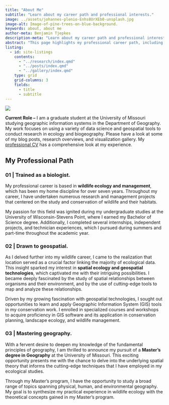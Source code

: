 ```yaml
---
title: "About Me"
subtitle: "Learn about my career path and professional interests."
image: ../assets/johannes-plenio-Enhs8UrXEb0-unsplash.jpg
image-alt: Image-of-pine-trees-on-blue-background.
keywords: about, about me
author-meta: Benjamin Tjepkes
description-meta: "Learn about my career path and professional interests."
abstract: "This page highlights my professional career path, including my 'pseudo-transition' from ecology to geospatial and my higher education journey."
listing:
  - id: site-listings
    contents:
      - "../research/index.qmd"
      - "../posts/index.qmd"
      - "../gallery/index.qmd"
    type: grid
    grid-columns: 3
    fields: 
      - title
      - subtitle
---
```


![](../assets/img-ben-work.png)

**Current Role --** I am a graduate student at the University of Missouri studying geographic information systems in the Department of Geography. My work focuses on using a variety of data science and geospatial tools to conduct research in ecology and biogeography. Please have a look at some of my blog posts, research overviews, and visualization gallery. My [professional CV](../curriculum-vitae/index.qmd) has a comprehensive look at my experience.

::: {#site-listings}

:::


## My Professional Path


### 01 | Trained as a biologist. {.intro-heading}

My professional career is based in **wildlife ecology and management**, which has been my home discipline for over seven years. Throughout my career, I have undertaken numerous research and management projects that centered on the study and conservation of wildlife and their habitats.

My passion for this field was ignited during my undergraduate studies at the University of Wisconsin-Stevens Point, where I earned my Bachelor of Science degree. Additionally, I completed several internships, independent projects, and technician experiences, which I pursued during summers and part-time throughout the academic year.


### 02 | Drawn to geospatial. {.intro-heading}

As I delved further into my wildlife career, I came to the realization that location served as a crucial factor linking the majority of ecological data. This insight sparked my interest in **spatial ecology and geospatial technologies**, which captivated me with their intriguing possibilities. I became deeply fascinated by the study of spatial relationships between organisms and their environment, and by the use of cutting-edge tools to map and analyze these relationships.


Driven by my growing fascination with geospatial technologies, I sought out opportunities to learn and apply Geographic Information System (GIS) tools in my conservation work. I enrolled in specialized courses and workshops to acquire proficiency in GIS software and its application in conservation planning, landscape ecology, and wildlife management.


### 03 | Mastering geography. {.intro-heading}

With a fervent desire to deepen my knowledge of the fundamental principles of geography, I am thrilled to announce my pursuit of a **Master's degree in Geography** at the University of Missouri. This exciting opportunity presents me with the chance to delve into the underlying spatial theory that informs the cutting-edge techniques that I have employed in my ecological studies.

Through my Master's program, I have the opportunity to study a broad range of topics spanning physical, human, and environmental geography. My goal is to synthesize my practical experience in wildlife ecology with the theoretical concepts gained in my Master's program.
